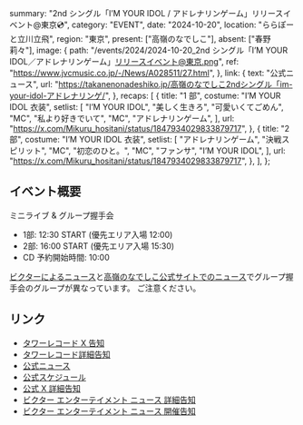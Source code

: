  summary: "2nd シングル「I’M YOUR IDOL / アドレナリンゲーム」リリースイベント@東京💿",
  category: "EVENT",
  date: "2024-10-20",
  location: "ららぽーと立川立飛",
  region: "東京",
  present: ["高嶺のなでしこ"],
  absent: ["春野莉々"],
  image: {
    path: "/events/2024/2024-10-20_2nd シングル「I’M YOUR IDOL／アドレナリンゲーム」リリースイベント@東京.png",
    ref: "https://www.jvcmusic.co.jp/-/News/A028511/27.html",
  },
  link: {
    text: "公式ニュース",
    url: "https://takanenonadeshiko.jp/高嶺のなでしこ2ndシングル「im-your-idol-アドレナリンゲ/",
  },
  recaps: [
    {
      title: "1 部",
      costume: "I’M YOUR IDOL 衣装",
      setlist: [
        "I’M YOUR IDOL",
        "美しく生きろ",
        "可愛いくてごめん",
        "MC",
        "私より好きでいて",
        "MC",
        "アドレナリンゲーム",
      ],
      url: "https://x.com/Mikuru_hositani/status/1847934029833879717",
    },
    {
      title: "2 部",
      costume: "I’M YOUR IDOL 衣装",
      setlist: [
        "アドレナリンゲーム",
        "決戦スピリット",
        "MC",
        "初恋のひと。",
        "MC",
        "ファンサ",
        "I’M YOUR IDOL",
      ],
      url: "https://x.com/Mikuru_hositani/status/1847934029833879717",
    },
  ],
};

## イベント概要

ミニライブ & グループ握手会

- 1部: 12:30 START (優先エリア入場 12:00)
- 2部: 16:00 START (優先エリア入場 15:30)
- CD 予約開始時間: 10:00

[ビクターによるニュース](https://www.jvcmusic.co.jp/-/News/A028511/27.html)と[高嶺のなでしこ公式サイトでのニュース](https://takanenonadeshiko.jp/高嶺のなでしこ2ndシングル「im-your-idol-アドレナリンゲ/)でグループ握手会のグループが異なっています。
ご注意ください。

## リンク

- [タワーレコード X 告知](https://x.com/TOWER_Tachi2/status/1847086383506378880)
- [タワーレコード詳細告知](https://tower.jp/store/event/2024/10/139004)
- [公式ニュース](https://takanenonadeshiko.jp/高嶺のなでしこ2ndシングル「im-your-idol-アドレナリンゲ/)
- [公式スケジュール](https://takanenonadeshiko.jp/events/event/高嶺のなでしこ-2ndシングル「im-your-idol-アドレナリンゲ-2/)
- [公式 X 詳細告知](https://x.com/takanenofficial/status/1841040836337050069)
- [ビクター エンターテイメント ニュース 詳細告知](https://www.jvcmusic.co.jp/-/News/A028511/27.html)
- [ビクター エンターテイメント ニュース 開催告知](https://www.jvcmusic.co.jp/-/News/A028511/16.html)
